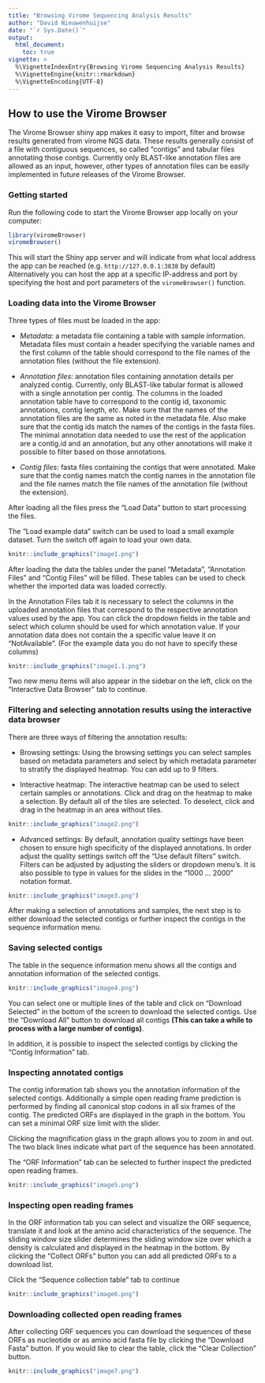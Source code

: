 ```yaml
---
title: "Browsing Virome Sequencing Analysis Results"
author: "David Nieuwenhuijse"
date: "`r Sys.Date()`"
output:
  html_document:
    toc: true
vignette: >
  %\VignetteIndexEntry{Browsing Virome Sequencing Analysis Results}
  %\VignetteEngine{knitr::rmarkdown}
  %\VignetteEncoding{UTF-8}
---
```


## How to use the Virome Browser

The Virome Browser shiny app makes it easy to import, filter and browse results generated from virome NGS data. These results generally consist of a file with contiguous sequences, so called "contigs" and tabular files annotating those contigs. Currently only BLAST-like annotation files are allowed as an input, however, other types of annotation files can be easily implemented in future releases of the Virome Browser.

### Getting started

Run the following code to start the Virome Browser app locally on your computer:

```r
library(viromeBrowser)
viromeBrowser()
```

This will start the Shiny app server and will indicate from what local address the app can be reached (e.g. `http://127.0.0.1:3838` by default)
Alternatively you can host the app at a specific IP-address and port by specifying the host and port parameters of the `viromeBrowser()` function.

### Loading data into the Virome Browser

Three types of files must be loaded in the app:

- _Metadata:_ a metadata file containing a table with sample information. Metadata files must contain a header specifying the variable names and the first column of the table should correspond to the file names of the annotation files (without the file extension).

- _Annotation files:_ annotation files containing annotation details per analyzed contig. Currently, only BLAST-like tabular format is allowed with a single annotation per contig. The columns in the loaded annotation table have to correspond to the contig id, taxonomic annotations, contig length, etc. Make sure that the names of the annotation files are the same as noted in the metadata file. Also make sure that the contig ids match the names of the contigs in the fasta files. The minimal annotation data needed to use the rest of the application are a contig.id and an annotation, but any other annotations will make it possible to filter based on those annotations.

- _Contig files:_ fasta files containing the contigs that were annotated. Make sure that the contig names match the contig names in the annotation file and the file names match the file names of the annotation file (without the extension).

After loading all the files press the "Load Data" button to start processing the files.

The "Load example data" switch can be used to load a small example dataset. Turn the switch off again to load your own data.

```r
knitr::include_graphics("image1.png")
```

After loading the data the tables under the panel "Metadata", "Annotation Files" and "Contig Files" will be filled. These tables can be used to check whether the imported data was loaded correctly.

In the Annotation Files tab it is necessary to select the columns in the uploaded annotation files that correspond to the respective annotation values used by the app. You can click the dropdown fields in the table and select which column should be used for which annotation value. If your annotation data does not contain the a specific value leave it on "NotAvailable". (For the example data you do not have to specify these columns)

```r
knitr::include_graphics("image1.1.png")
```

Two new menu items will also appear in the sidebar on the left, click on the "Interactive Data Browser" tab to continue.

### Filtering and selecting annotation results using the interactive data browser

There are three ways of filtering the annotation results:

- Browsing settings: Using the browsing settings you can select samples based on metadata parameters and select by which metadata parameter to stratify the displayed heatmap. You can add up to 9 filters.

- Interactive heatmap: The interactive heatmap can be used to select certain samples or annotations. Click and drag on the heatmap to make a selection. By default all of the tiles are selected. To deselect, click and drag in the heatmap in an area without tiles.

```r
knitr::include_graphics("image2.png")
```

- Advanced settings: By default, annotation quality settings have been chosen to ensure high specificity of the displayed annotations. In order adjust the quality settings switch off the "Use default filters" switch. Filters can be adjusted by adjusting the sliders or dropdown menu's. It is also possible to type in values for the slides in the "1000 ... 2000" notation format.

```r
knitr::include_graphics("image3.png")
```

After making a selection of annotations and samples, the next step is to either download the selected contigs or further inspect the contigs in the sequence information menu.

### Saving selected contigs

The table in the sequence information menu shows all the contigs and annotation information of the selected contigs.

```r
knitr::include_graphics("image4.png")
```

You can select one or multiple lines of the table and click on "Download Selected" in the bottom of the screen to download the selected contigs. Use the "Download All" button to download all contigs __(This can take a while to process with a large number of contigs)__.

In addition, it is possible to inspect the selected contigs by clicking the "Contig Information" tab.

### Inspecting annotated contigs

The contig information tab shows you the annotation information of the selected contigs. Additionally a simple open reading frame prediction is performed by finding all canonical stop codons in all six frames of the contig. The predicted ORFs are displayed in the graph in the bottom. You can set a minimal ORF size limit with the slider.

Clicking the magnification glass in the graph allows you to zoom in and out. The two black lines indicate what part of the sequence has been annotated.

The "ORF Information" tab can be selected to further inspect the predicted open reading frames.

```r
knitr::include_graphics("image5.png")
```

### Inspecting open reading frames

In the ORF information tab you can select and visualize the ORF sequence, translate it and look at the amino acid characteristics of the sequence. The sliding window size slider determines the sliding window size over which a density is calculated and displayed in the heatmap in the bottom. By clicking the "Collect ORFs" button you can add all predicted ORFs to a download list.

Click the "Sequence collection table" tab to continue

```r
knitr::include_graphics("image6.png")
```

### Downloading collected open reading frames

After collecting ORF sequences you can download the sequences of these ORFs as nucleotide or as amino acid fasta file by clicking the "Download Fasta" button. If you would like to clear the table, click the "Clear Collection" button.

```r
knitr::include_graphics("image7.png")
```

